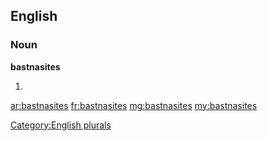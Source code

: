 ==English==

===Noun===
'''bastnasites'''

# {{plural of|[[bastnasite]]}}

[[Category:English plurals]]

[[ar:bastnasites]]
[[fr:bastnasites]]
[[mg:bastnasites]]
[[my:bastnasites]]
